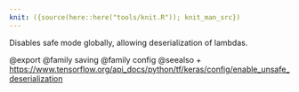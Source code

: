 ```yaml
---
knit: ({source(here::here("tools/knit.R")); knit_man_src})
---
```

Disables safe mode globally, allowing deserialization of lambdas.

@export
@family saving
@family config
@seealso
+ <https://www.tensorflow.org/api_docs/python/tf/keras/config/enable_unsafe_deserialization>
